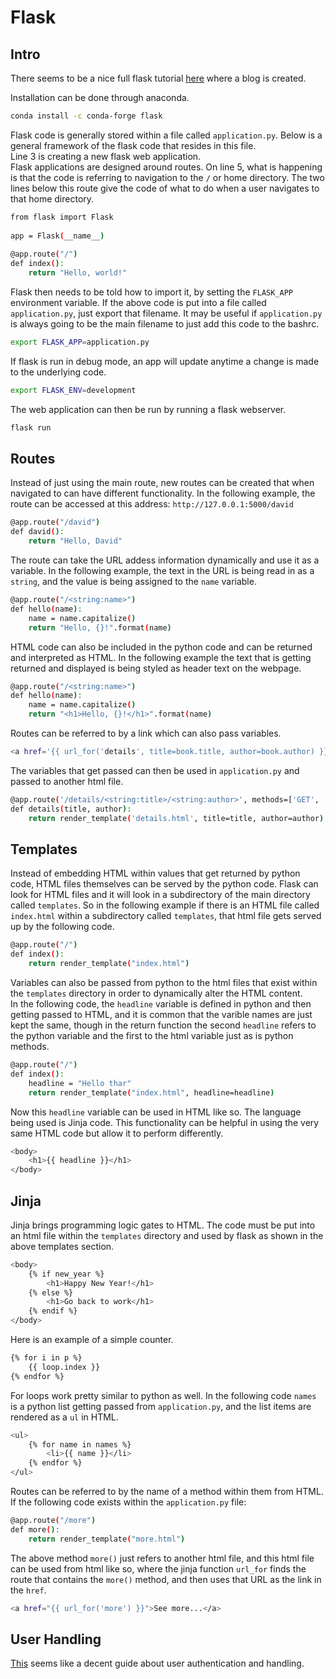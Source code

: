 # Flask {#flask}

## Intro
There seems to be a nice full flask tutorial [here](https://blog.miguelgrinberg.com/post/the-flask-mega-tutorial-part-i-hello-world) where a blog is created.

Installation can be done through anaconda.
```bash
conda install -c conda-forge flask
```

Flask code is generally stored within a file called `application.py`. Below is a general framework of the flask code that resides in this file.  
Line 3 is creating a new flask web application.  
Flask applications are designed around routes. On line 5, what is happening is that the code is referring to navigation to the `/` or home directory. The two lines below this route give the code of what to do when a user navigates to that home directory.
```bash
from flask import Flask   
                          
app = Flask(__name__)     
                          
@app.route("/")           
def index():              
    return "Hello, world!"
```

Flask then needs to be told how to import it, by setting the `FLASK_APP` environment variable. If the above code is put into a file called `application.py`, just export that filename. It may be useful if `application.py` is always going to be the main filename to just add this code to the bashrc.
```bash
export FLASK_APP=application.py
```

If flask is run in debug mode, an app will update anytime a change is made to the underlying code.
```bash
export FLASK_ENV=development
```

The web application can then be run by running a flask webserver.
```bash
flask run
```

## Routes
Instead of just using the main route, new routes can be created that when navigated to can have different functionality. In the following example, the route can be accessed at this address: `http://127.0.0.1:5000/david`
```bash
@app.route("/david")
def david():
	return "Hello, David"
```

The route can take the URL addess information dynamically and use it as a variable. In the following example, the text in the URL is being read in as a `string`, and the value is being assigned to the `name` variable.
```bash
@app.route("/<string:name>")
def hello(name):
	name = name.capitalize()
	return "Hello, {}!".format(name)
```

HTML code can also be included in the python code and can be returned and interpreted as HTML. In the following example the text that is getting returned and displayed is being styled as header text on the webpage.
```bash
@app.route("/<string:name>")
def hello(name):
	name = name.capitalize()
	return "<h1>Hello, {}!</h1>".format(name)
```

Routes can be referred to by a link which can also pass variables.
```bash
<a href='{{ url_for('details', title=book.title, author=book.author) }}', method='GET'>Link</a>
```
The variables that get passed can then be used in `application.py` and passed to another html file.
```bash
@app.route('/details/<string:title>/<string:author>', methods=['GET', 'POST'])
def details(title, author):                                                   
    return render_template('details.html', title=title, author=author)        
```

## Templates
Instead of embedding HTML within values that get returned by python code, HTML files themselves can be served by the python code. Flask can look for HTML files and it will look in a subdirectory of the main directory called `templates`. So in the following example if there is an HTML file called `index.html` within a subdirectory called `templates`, that html file gets served up by the following code.
```bash
@app.route("/")
def index():
    return render_template("index.html")
```

Variables can also be passed from python to the html files that exist within the `templates` directory in order to dynamically alter the HTML content.  
In the following code, the `headline` variable is defined in python and then getting passed to HTML, and it is common that the varible names are just kept the same, though in the return function the second `headline` refers to the python variable and the first to the html variable just as is python methods.
```bash
@app.route("/")
def index():
    headline = "Hello thar"
    return render_template("index.html", headline=headline)
```
Now this `headline` variable can be used in HTML like so. The language being used is Jinja code. This functionality can be helpful in using the very same HTML code but allow it to perform differently.
```bash
<body>
    <h1>{{ headline }}</h1>
</body>
```

## Jinja
Jinja brings programming logic gates to HTML. The code must be put into an html file within the `templates` directory and used by flask as shown in the above templates section.
```bash
<body>
    {% if new_year %}
        <h1>Happy New Year!</h1>
    {% else %}
        <h1>Go back to work</h1>
    {% endif %}
</body>
```

Here is an example of a simple counter.
```bash
{% for i in p %}
	{{ loop.index }}
{% endfor %}
```

For loops work pretty similar to python as well. In the following code `names` is a python list getting passed from `application.py`, and the list items are rendered as a `ul` in HTML.
```bash
<ul>
    {% for name in names %}
        <li>{{ name }}</li>
    {% endfor %}
</ul>
```

Routes can be referred to by the name of a method within them from HTML. If the following code exists within the `application.py` file:
```bash
@app.route("/more")
def more():
    return render_template("more.html")
```
The above method `more()` just refers to another html file, and this html file can be used from html like so, where the jinja function `url_for` finds the route that contains the `more()` method, and then uses that URL as the link in the `href`.
```bash
<a href="{{ url_for('more') }}">See more...</a>
```

## User Handling
[This](http://exploreflask.com/en/latest/users.html#authentication) seems like a decent guide about user authentication and handling.

